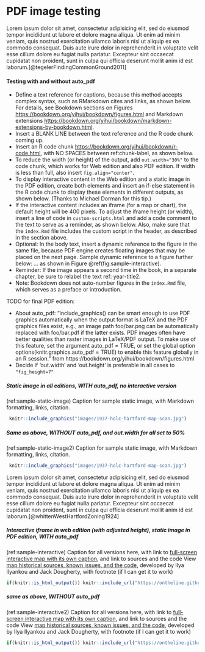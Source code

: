 # PDF image testing  {#Image}

Lorem ipsum dolor sit amet, consectetur adipisicing elit, sed do eiusmod tempor incididunt ut labore et dolore magna aliqua. Ut enim ad minim veniam, quis nostrud exercitation ullamco laboris nisi ut aliquip ex ea commodo consequat. Duis aute irure dolor in reprehenderit in voluptate velit esse cillum dolore eu fugiat nulla pariatur. Excepteur sint occaecat cupidatat non proident, sunt in culpa qui officia deserunt mollit anim id est laborum.[@tegelerFindingCommonGround2011]

#### Testing with and without auto_pdf{-}

- Define a text reference for captions, because this method accepts complex syntax, such as RMarkdown cites and links, as shown below. For details, see Bookdown sections on Figures <https://bookdown.org/yihui/bookdown/figures.html> and Markdown extensions <https://bookdown.org/yihui/bookdown/markdown-extensions-by-bookdown.html>.
- Insert a BLANK LINE between the text reference and the R code chunk coming up.
- Insert an R code chunk <https://bookdown.org/yihui/bookdown/r-code.html>, with NO SPACES between ref:chunk-label, as shown below.
- To reduce the width (or height) of the output, add `out.width="30%"` to the code chunk, which works for Web edition and also PDF edition. If width is less than full, also insert `fig.align="center"`.
- To display interactive content in the Web edition and a static image in the PDF edition, create both elements and insert an if-else statement in the R code chunk to display these elements in different outputs, as shown below. (Thanks to Michael Dorman for this tip.)
- If the interactive content includes an iframe (for a map or chart), the default height will be 400 pixels. To adjust the iframe height (or width), insert a line of code in `custom-scripts.html` and add a code comment to the text to serve as a reminder, as shown below. Also, make sure that the `index.Rmd` file includes the custom script in the header, as described in the section above.
- Optional: In the body text, insert a dynamic reference to the figure in the same file, because PDF engine creates floating images that may be placed on the next page. Sample dynamic reference to a figure further below: ... as shown in Figure \@ref(fig:sample-interactive).
- Reminder: If the image appears a second time in the book, in a separate chapter, be sure to relabel the text ref: year-title2.
- Note: Bookdown does not auto-number figures in the `index.Rmd` file, which serves as a preface or introduction.

TODO for final PDF edition:

- About auto_pdf: "include_graphics() can be smart enough to use PDF graphics automatically when the output format is LaTeX and the PDF graphics files exist, e.g., an image path foo/bar.png can be automatically replaced with foo/bar.pdf if the latter exists. PDF images often have better qualities than raster images in LaTeX/PDF output. To make use of this feature, set the argument auto_pdf = TRUE, or set the global option options(knitr.graphics.auto_pdf = TRUE) to enable this feature globally in an R session." from https://bookdown.org/yihui/bookdown/figures.html
- Decide if 'out.width' and 'out.height' is preferable in all cases to `"fig_height=7"`

##### Static image in all editions, WITH auto_pdf, no interactive version{-}
(ref:sample-static-image) Caption for sample static image, with Markdown formatting, links, citation.

```r
 knitr::include_graphics("images/1937-holc-hartford-map-scan.jpg")
```

##### Same as above, WITHOUT auto_pdf, and out.width for all set to 50%{-}
(ref:sample-static-image2) Caption for sample static image, with Markdown formatting, links, citation.

```r
 knitr::include_graphics("images/1937-holc-hartford-map-scan.jpg")
```

Lorem ipsum dolor sit amet, consectetur adipisicing elit, sed do eiusmod tempor incididunt ut labore et dolore magna aliqua. Ut enim ad minim veniam, quis nostrud exercitation ullamco laboris nisi ut aliquip ex ea commodo consequat. Duis aute irure dolor in reprehenderit in voluptate velit esse cillum dolore eu fugiat nulla pariatur. Excepteur sint occaecat cupidatat non proident, sunt in culpa qui officia deserunt mollit anim id est laborum.[@whittenWestHartfordZoning1924]

##### Interactive iframe in web edition (with adjusted height), static image in PDF edition, WITH auto_pdf{-}
(ref:sample-interactive) Caption for all versions here, with link to [full-screen interactive map with its own caption](https://ontheline.github.io/otl-redlining/index-caption.html), and link to sources and the code  View [map historical sources, known issues, and the code](https://github.com/ontheline/otl-redlining/), developed by Ilya Ilyankou and Jack Dougherty, with footnote (if I can get it to work)

<!-- set iframe 600px height 100% width in custom-scripts.html -->
```r
if(knitr::is_html_output()) knitr::include_url("https://ontheline.github.io/otl-redlining/") else knitr::include_graphics("images/1937-otl-redlining.png")
```

##### same as above, WITHOUT auto_pdf{-}
(ref:sample-interactive2) Caption for all versions here, with link to [full-screen interactive map with its own caption](https://ontheline.github.io/otl-redlining/index-caption.html), and link to sources and the code  View [map historical sources, known issues, and the code](https://github.com/ontheline/otl-redlining/), developed by Ilya Ilyankou and Jack Dougherty, with footnote (if I can get it to work)

<!-- set iframe 600px height 100% width in custom-scripts.html -->
```r
if(knitr::is_html_output()) knitr::include_url("https://ontheline.github.io/otl-redlining/") else knitr::include_graphics("images/1937-otl-redlining.png")
```
